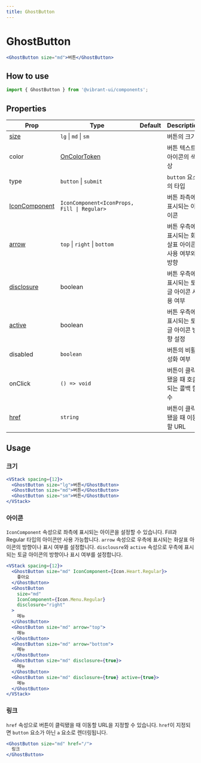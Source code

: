 ```yaml
---
title: GhostButton
---
```


# GhostButton

```jsx live
<GhostButton size="md">버튼</GhostButton>
```

## How to use

```jsx
import { GhostButton } from '@vibrant-ui/components';
```

## Properties

| Prop                     | Type                                           | Default | Description                                         |
| ------------------------ | ---------------------------------------------- | ------- | --------------------------------------------------- |
| [size](#크기)            | `lg` \| `md` \| `sm`                           |         | 버튼의 크기                                         |
| color                    | [OnColorToken](/docs/theme/colors/color-token) |         | 버튼 텍스트, 아이콘의 색상                          |
| type                     | `button` \| `submit `                          |         | `button` 요소의 타입                                |
| [IconComponent](#아이콘) | `IconComponent<IconProps, Fill \| Regular>`    |         | 버튼 좌측에 표시되는 아이콘                         |
| [arrow](#아이콘)         | `top` \| `right` \| `bottom `                  |         | 버튼 우측에 표시되는 화살표 아이콘 사용 여부와 방향 |
| [disclosure](#아이콘)    | boolean                                        |         | 버튼 우측에 표시되는 토글 아이콘 사용 여부          |
| [active](#아이콘)        | boolean                                        |         | 버튼 우측에 표시되는 토글 아이콘 방향 설정          |
| disabled                 | `boolean`                                      |         | 버튼의 비활성화 여부                                |
| onClick                  | `() => void`                                   |         | 버튼이 클릭됐을 때 호출되는 콜백 함수               |
| [href](#링크)            | `string`                                       |         | 버튼이 클릭됐을 때 이동할 URL                       |

## Usage

### 크기

```jsx live
<VStack spacing={12}>
  <GhostButton size="lg">버튼</GhostButton>
  <GhostButton size="md">버튼</GhostButton>
  <GhostButton size="sm">버튼</GhostButton>
</VStack>
```

### 아이콘

`IconComponent` 속성으로 좌측에 표시되는 아이콘을 설정할 수 있습니다. Fill과 Regular 타입의 아이콘만 사용 가능합니다.
`arrow` 속성으로 우측에 표시되는 화살표 아이콘의 방향이나 표시 여부를 설정합니다.
`disclousre`와 `active` 속성으로 우측에 표시되는 토글 아이콘의 방향이나 표시 여부를 설정합니다.

```jsx live
<VStack spacing={12}>
  <GhostButton size="md" IconComponent={Icon.Heart.Regular}>
    좋아요
  </GhostButton>
  <GhostButton
    size="md"
    IconComponent={Icon.Menu.Regular}
    disclosure="right"
  >
    메뉴
  </GhostButton>
  <GhostButton size="md" arrow="top">
    메뉴
  </GhostButton>
  <GhostButton size="md" arrow="bottom">
    메뉴
  </GhostButton>
  <GhostButton size="md" disclosure={true}>
    메뉴
  </GhostButton>
  <GhostButton size="md" disclosure={true} active={true}>
    메뉴
  </GhostButton>
</VStack>
```

### 링크

`href` 속성으로 버튼이 클릭됐을 때 이동할 URL을 지정할 수 있습니다. `href`이 지정되면 `button` 요소가 아닌 `a` 요소로 렌더링됩니다.

```jsx live
<GhostButton size="md" href="/">
  링크
</GhostButton>
```
